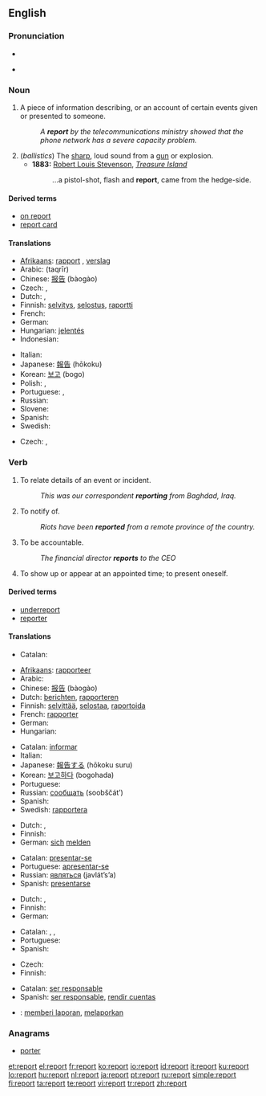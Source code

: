 ==English==
{{wikipedia}}

===Pronunciation===
* {{audio|en-us-report.ogg|Audio (US)}}
* {{IPA|/ɻiː'ɔː(r)t/}}
*: {{rhymes|ɔː(r)t}}

===Noun===
{{en-noun}}

# A piece of information describing, or an account of certain events given or presented to someone.
#: ''A '''report''' by the telecommunications ministry showed that the phone network has a severe capacity problem.''
# (''ballistics'') The [[sharp]], loud sound from a [[gun]] or explosion.
#* '''1883:''' [[w:Robert Louis Stevenson|Robert Louis Stevenson]], ''[[w:Treasure Island|Treasure Island]]''
#*: ...a pistol-shot, flash and '''report''', came from the hedge-side.

====Derived terms====
* [[on report]]
* [[report card]]

====Translations====
{{trans-top|information describing events}}
* [[Afrikaans]]: [[rapport]] {{n}}, [[verslag]] {{n}}
* Arabic: {{Arab|[[تقرير]]}} (taqrīr)
* Chinese: [[报告]] (bàogào)
* Czech: {{t+|cs|zpráva|f}}, {{t|cs|hlášení|n}}
* Dutch: {{t+|nl|rapport|n}}, {{t+|nl|verslag|n}}
* Finnish: [[selvitys]], [[selostus]], [[raportti]]
* French: {{t+|fr|rapport|m}}
* German: {{t+|de|Bericht|m}}
* Hungarian: [[jelentés]]
* Indonesian: {{t+|id|laporan|xs=Indonesian}}
{{trans-mid}}
* Italian: {{t+|it|rapporto|m}}
* Japanese: [[報告]] (hōkoku)
* Korean: [[보고]] (bogo)
* Polish: {{t+|pl|raport|m}}, {{t|pl|sprawozdanie|n}}
* Portuguese: {{t+|pt|relatório|m}}, {{t+|pt|relato|m}}
* Russian: {{t+|ru|доклад|m|tr=doklád|sc=Cyrl}}
* Slovene: {{t+|sl|poročilo|n}}
* Spanish: {{t-|es|informe|m}}
* Swedish: {{t+|sv|rapport|c}}
{{trans-bottom}}

{{trans-top|(ballistics) the sharp, loud sound from a gun or explosion}}
* Czech: {{t|cs|výbuch|m}}, {{t|cs|výstřel|m}}
{{trans-mid}}
{{trans-bottom}}

===Verb===
{{en-verb}}

# {{intransitive}} To relate details of an event or incident.
#: ''This was our correspondent '''reporting''' from Baghdad, Iraq.''
# {{transitive}} To notify of.
#: ''Riots have been '''reported''' from a remote province of the country.''
# {{intransitive}} To be accountable.
#: ''The financial director '''reports''' to the CEO''
# {{intransitive|military}} To show up or appear at an appointed time; to present oneself.

====Derived terms====
* [[underreport]]
* [[reporter]]

====Translations====
{{trans-top|account}}
* Catalan: {{t-|ca|informe}}
{{trans-bottom}}

{{trans-top|to relate event}}
* [[Afrikaans]]: [[rapporteer]]
* Arabic: {{Arab|[[وصف]]}} {{IPAchar|(wáʂafa)}}
* Chinese: [[报告]] (bàogào)
* Dutch: [[berichten]], [[rapporteren]]
* Finnish: [[selvittää]], [[selostaa]], [[raportoida]]
* French: [[rapporter]]
* German: {{t+|de|berichten}}
* Hungarian: {{t|hu|jelent}}
{{trans-mid}}
* Catalan: [[informar]]
* Italian: {{t+|it|riferire}}
* Japanese: [[報告]]する (hōkoku suru)
* Korean: [[보고하다]] (bogohada)
* Portuguese: {{t+|pt|relatar}}
* Russian: [[сообщать]] (soobščát’)
* Spanish: {{t-|es|informar}}
* Swedish: [[rapportera]]
{{trans-bottom}}

{{trans-top|appear or present oneself}}
* Dutch: {{t+|nl|afkomen}}, {{t+|nl|verschijnen}}
* Finnish: {{t+|fi|ilmoittautua}}
* German: [[sich]] [[melden]]
{{trans-mid}}
* Catalan: [[presentar-se]]
* Portuguese: [[apresentar-se]]
* Russian: [[являться]] (javlát’s’a)
* Spanish: [[presentarse]]
{{trans-bottom}}

{{trans-top|to notify}}
* Dutch: {{t+|nl|bekendmaken}}, {{t+|nl|melden}}
* Finnish: {{t+|fi|ilmoittaa}}
* German: {{t+|de|melden}}
{{trans-mid}}
* Catalan: {{t-|ca|notificar}}, {{t-|ca|fer saber}}, {{t-|ca|informar}}
* Portuguese: {{t+|pt|notificar}}
* Spanish: {{t-|es|notificar}}
{{trans-bottom}}

{{trans-top|to be accountable}}
* Czech: {{t|cs|zodpovídat se}}
* Finnish: {{t-|fi|raportoida}}
{{trans-mid}}
* Catalan: [[ser responsable]]
* Spanish: [[ser responsable]], [[rendir cuentas]]
{{trans-bottom}}

{{checktrans-top}}
* {{ttbc|Indonesian}}: [[memberi laporan]], [[melaporkan]]
{{trans-bottom}}

===Anagrams===
* [[porter]]

[[et:report]]
[[el:report]]
[[fr:report]]
[[ko:report]]
[[io:report]]
[[id:report]]
[[it:report]]
[[ku:report]]
[[lo:report]]
[[hu:report]]
[[nl:report]]
[[ja:report]]
[[pt:report]]
[[ru:report]]
[[simple:report]]
[[fi:report]]
[[ta:report]]
[[te:report]]
[[vi:report]]
[[tr:report]]
[[zh:report]]